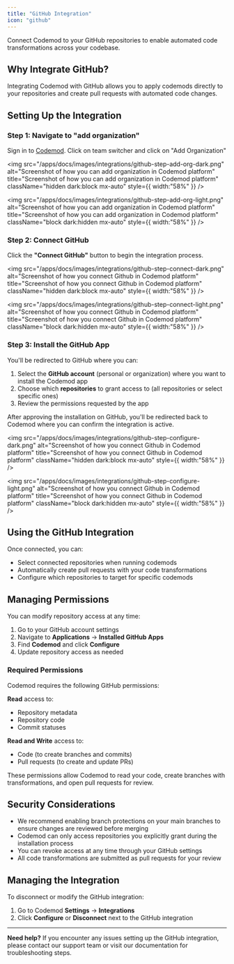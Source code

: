 ```yaml
---
title: "GitHub Integration"
icon: "github"
---
```


Connect Codemod to your GitHub repositories to enable automated code transformations across your codebase.

## Why Integrate GitHub?

Integrating Codemod with GitHub allows you to apply codemods directly to your repositories and create pull requests with automated code changes.

## Setting Up the Integration

### Step 1: Navigate to "add organization"

Sign in to [Codemod](https://app.codemod.com). Click on team switcher and click on "Add Organization"

<img
  src="/apps/docs/images/integrations/github-step-add-org-dark.png"
  alt="Screenshot of how you can add organization in Codemod platform"
  title="Screenshot of how you can add organization in Codemod platform"
  className="hidden dark:block mx-auto"
  style={{ width:"58%" }}
/>

<img
  src="/apps/docs/images/integrations/github-step-add-org-light.png"
  alt="Screenshot of how you can add organization in Codemod platform"
  title="Screenshot of how you can add organization in Codemod platform"
  className="block dark:hidden mx-auto"
  style={{ width:"58%" }}
/>

### Step 2: Connect GitHub

Click the **"Connect GitHub"** button to begin the integration process.

<img
  src="/apps/docs/images/integrations/github-step-connect-dark.png"
  alt="Screenshot of how you connect Github in Codemod platform"
  title="Screenshot of how you connect Github in Codemod platform"
  className="hidden dark:block mx-auto"
  style={{ width:"58%" }}
/>

<img
  src="/apps/docs/images/integrations/github-step-connect-light.png"
  alt="Screenshot of how you connect Github in Codemod platform"
  title="Screenshot of how you connect Github in Codemod platform"
  className="block dark:hidden mx-auto"
  style={{ width:"58%" }}
/>

### Step 3: Install the GitHub App

You'll be redirected to GitHub where you can:

1. Select the **GitHub account** (personal or organization) where you want to install the Codemod app
2. Choose which **repositories** to grant access to (all repositories or select specific ones)
3. Review the permissions requested by the app

After approving the installation on GitHub, you'll be redirected back to Codemod where you can confirm the integration is active.

<img
  src="/apps/docs/images/integrations/github-step-configure-dark.png"
  alt="Screenshot of how you connect Github in Codemod platform"
  title="Screenshot of how you connect Github in Codemod platform"
  className="hidden dark:block mx-auto"
  style={{ width:"58%" }}
/>

<img
  src="/apps/docs/images/integrations/github-step-configure-light.png"
  alt="Screenshot of how you connect Github in Codemod platform"
  title="Screenshot of how you connect Github in Codemod platform"
  className="block dark:hidden mx-auto"
  style={{ width:"58%" }}
/>

## Using the GitHub Integration

Once connected, you can:

- Select connected repositories when running codemods
- Automatically create pull requests with your code transformations
- Configure which repositories to target for specific codemods

## Managing Permissions

You can modify repository access at any time:

1. Go to your GitHub account settings
2. Navigate to **Applications** → **Installed GitHub Apps**
3. Find **Codemod** and click **Configure**
4. Update repository access as needed

### Required Permissions

Codemod requires the following GitHub permissions:

**Read** access to:

- Repository metadata
- Repository code
- Commit statuses

**Read and Write** access to:

- Code (to create branches and commits)
- Pull requests (to create and update PRs)

These permissions allow Codemod to read your code, create branches with transformations, and open pull requests for review.

## Security Considerations

- We recommend enabling branch protections on your main branches to ensure changes are reviewed before merging
- Codemod can only access repositories you explicitly grant during the installation process
- You can revoke access at any time through your GitHub settings
- All code transformations are submitted as pull requests for your review

## Managing the Integration

To disconnect or modify the GitHub integration:

1. Go to Codemod **Settings** → **Integrations**
2. Click **Configure** or **Disconnect** next to the GitHub integration

---

**Need help?** If you encounter any issues setting up the GitHub integration, please contact our support team or visit our documentation for troubleshooting steps.